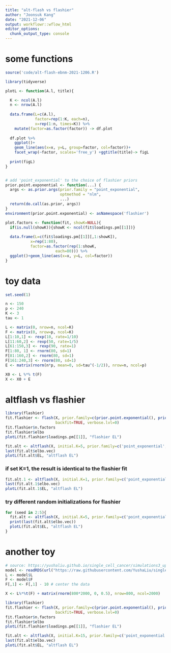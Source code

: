```yaml
---
title: "alt-flash vs flashier"
author: "Joonsuk Kang"
date: "2021-12-06"
output: workflowr::wflow_html
editor_options:
  chunk_output_type: console
---
```



# some functions

```r
source('code/alt-flash-ebnm-2021-1206.R')
```


```r
library(tidyverse)

plotL <- function(A.l, title){

  K <- ncol(A.l)
  n <- nrow(A.l)
  
  data.frame(L=c(A.l),
             factor=rep(1:K, each=n),
             x=rep(1:n, times=K)) %>%
    mutate(factor=as.factor(factor)) -> df.plot
  
  df.plot %>%
    ggplot()+
    geom_line(aes(x=x, y=L, group=factor, col=factor))+
    facet_wrap(~factor, scales='free_y') +ggtitle(title)-> figL
  
  print(figL)
}


# add 'point_exponential' to the choice of flashier priors
prior.point.exponential <- function(...) {
  args <- as.prior.args(prior.family = "point_exponential",
                        optmethod = "nlm",
                        ...)
  return(do.call(as.prior, args))
}
environment(prior.point.exponential) <- asNamespace('flashier') 

plot.factors <- function(fit, showK=NULL){
  if(is.null(showK)){showK <- ncol(fit$loadings.pm[[1]])}
  
  data.frame(L=c(fit$loadings.pm[[1]][,1:showK]), 
           x=rep(1:80),
           factor=as.factor(rep(1:showK, 
                      each=80))) %>%
  ggplot()+geom_line(aes(x=x, y=L, col=factor))
}

```



# toy data

```r
set.seed(1)

n <- 150
p <- 240
K <- 3
tau <- 1

L <- matrix(0, nrow=n, ncol=K)
F <- matrix(0, nrow=p, ncol=K)
L[1:10,1] <- rexp(10, rate=1/10)
L[11:60,2] <- rexp(50, rate=1/5)
L[61:150,3] <- rexp(90, rate=1)
F[1:80, 1] <- rnorm(80, sd=1)
F[81:160,2] <- rnorm(80, sd=1)
F[161:240,3] <- rnorm(80, sd=1)
E <- matrix(rnorm(n*p, mean=0, sd=tau^(-1/2)), nrow=n, ncol=p)

X0 <- L %*% t(F)
X <- X0 + E
```


# altflash vs flashier


```r
library(flashier)
fit.flashier <- flash(X, prior.family=c(prior.point.exponential(), prior.point.normal()),
                      backfit=TRUE, verbose.lvl=0)
fit.flashier$n.factors
fit.flashier$elbo
plotL(fit.flashier$loadings.pm[[1]], "flashier EL")

fit.alt <- altflash(X, initial.K=5, prior.family=c('point_exponential', 'point_normal'), verbose=0)
last(fit.alt$elbo.vec)
plotL(fit.alt$EL, "altflash EL")
```

### if set K=1, the result is identical to the flashier fit

```r
fit.alt.1 <- altflash(X, initial.K=1, prior.family=c('point_exponential', 'point_normal'), verbose=0)
last(fit.alt.1$elbo.vec)
plotL(fit.alt.1$EL, "altflash EL")
```

### try different random initializations for flashier

```r
for (seed in 2:5){
  fit.alt <- altflash(X, initial.K=5, prior.family=c('point_exponential', 'point_normal'), verbose=0, seed=seed)
  print(last(fit.alt$elbo.vec))
  plotL(fit.alt$EL, "altflash EL")
}
```


# another toy

```r
# source: https://yushaliu.github.io/single_cell_cancer/simulations3_update.html
model <- readRDS(url("https://raw.githubusercontent.com/YushaLiu/single_cell_cancer/master/data/model.rds"))
L <- model$L
F <- model$F
F[,1] <- F[,1] - 10 # center the data

X <- L%*%t(F) + matrix(rnorm(800*2000, 0, 0.5), nrow=800, ncol=2000)
```


```r
library(flashier)
fit.flashier <- flash(X, prior.family=c(prior.point.exponential(), prior.point.normal()),
                      backfit=TRUE, verbose.lvl=0)
fit.flashier$n.factors
fit.flashier$elbo
plotL(fit.flashier$loadings.pm[[1]], "flashier EL")

fit.alt <- altflash(X, initial.K=15, prior.family=c('point_exponential', 'point_normal'), verbose=0)
last(fit.alt$elbo.vec)
plotL(fit.alt$EL, "altflash EL")
``` 

